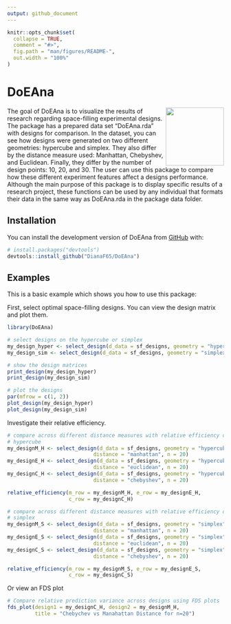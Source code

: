 ```yaml
---
output: github_document
---
```


<!-- README.md is generated from README.Rmd. Please edit that file -->

```r
knitr::opts_chunk$set(
  collapse = TRUE,
  comment = "#>",
  fig.path = "man/figures/README-",
  out.width = "100%"
)
```

# DoEAna

<!-- badges: start -->
<img src  = "vignettes/badge.png" align = "right" height = "135" />
<!-- badges: end -->

The goal of DoEAna is to visualize the results of research regarding 
space-filling experimental designs. The package has a prepared data set
"DoEAna.rda" with designs for comparison. In the dataset, you can see how
designs were generated on two different geometries: hypercube and simplex. They
also differ by the distance measure used: Manhattan, Chebyshev, and Euclidean. 
Finally, they differ by the number of design points: 10, 20, and 30. The user 
can use this package to compare how these different experiment features affect
a designs performance. Although the main purpose of this package is to display
specific results of a research project, these functions can be used by any
individual that formats their data in the same way as DoEAna.rda in the package
data folder.




## Installation

You can install the development version of DoEAna from [GitHub](https://github.com/) with:

``` r
# install.packages("devtools")
devtools::install_github("DianaF65/DoEAna")
```

## Examples

This is a basic example which shows you how to use this package:

First, select optimal space-filling designs. You can view the design matrix and plot them. 

```r
library(DoEAna)

# select designs on the hypercube or simplex
my_design_hyper <- select_design(d_data = sf_designs, geometry = "hypercube", distance = "chebyshev", n = 20)
my_design_sim <- select_design(d_data = sf_designs, geometry = "simplex", distance = "chebyshev", n = 20)

# show the design matrices
print_design(my_design_hyper)
print_design(my_design_sim)

# plot the designs
par(mfrow = c(1, 2))
plot_design(my_design_hyper)
plot_design(my_design_sim)

```

Investigate their relative efficiency. 


```r
# compare across different distance measures with relative efficiency on the 
# hypercube
my_designM_H <- select_design(d_data = sf_designs, geometry = "hypercube",
                            distance = "manhattan", n = 20)
my_designE_H <- select_design(d_data = sf_designs, geometry = "hypercube",
                            distance = "euclidean", n = 20)
my_designC_H <- select_design(d_data = sf_designs, geometry = "hypercube",
                            distance = "chebyshev", n = 20)

relative_efficiency(m_row = my_designM_H, e_row = my_designE_H, 
                    c_row = my_designC_H)
```

```r
# compare across different distance measures with relative efficiency on the 
# simplex
my_designM_S <- select_design(d_data = sf_designs, geometry = "simplex",
                            distance = "manhattan", n = 20)
my_designE_S <- select_design(d_data = sf_designs, geometry = "simplex",
                            distance = "euclidean", n = 20)
my_designC_S <- select_design(d_data = sf_designs, geometry = "simplex",
                            distance = "chebyshev", n = 20)

relative_efficiency(m_row = my_designM_S, e_row = my_designE_S, 
                    c_row = my_designC_S)
```

Or view an FDS plot

```r
# Compare relative prediction variance across designs using FDS plots
fds_plot(design1 = my_designC_H, design2 = my_designM_H, 
         title = "Chebychev vs Manahattan Distance for n=20")
```

